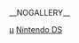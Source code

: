 {{Category game cover header|Nintendo DS}}

[[Category:任天堂DS遊戲|μ]]
[[Category:电子游戏封面|Nintendo DS]]

__NOGALLERY__